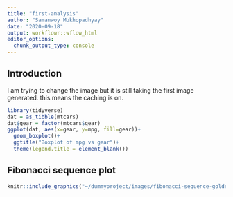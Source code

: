 ```yaml
---
title: "first-analysis"
author: "Samanwoy Mukhopadhyay"
date: "2020-09-18"
output: workflowr::wflow_html
editor_options:
  chunk_output_type: console
---
```


## Introduction

I am trying to change the image but it is still taking the first image generated. this means the caching is on.

```r
library(tidyverse)
dat = as_tibble(mtcars)
dat$gear = factor(mtcars$gear)
ggplot(dat, aes(x=gear, y=mpg, fill=gear))+
  geom_boxplot()+
  ggtitle("Boxplot of mpg vs gear")+
  theme(legend.title = element_blank())
```

## Fibonacci sequence plot
```r
knitr::include_graphics("~/dummyproject/images/fibonacci-sequence-golden-ratio-mathematics-spiral-square-black-background-numbers-geometry-monochrome-inception.jpg")
```


